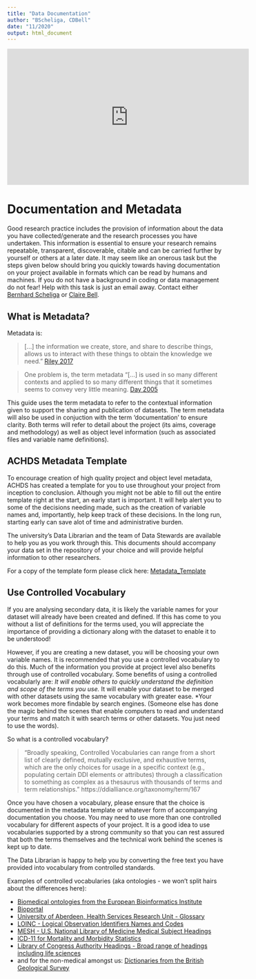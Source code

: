 ```yaml
---
title: "Data Documentation"
author: "BScheliga, CDBell"
date: "11/2020"
output: html_document
---
```


<iframe width="560" height="315" src="https://www.youtube.com/embed/N2zK3sAtr-4" title="YouTube video player" frameborder="0" allow="accelerometer; autoplay; clipboard-write; encrypted-media; gyroscope; picture-in-picture" allowfullscreen></iframe>

# Documentation and Metadata {#metadata}

Good research practice includes the provision of information about the data you have collected/generate and the research processes you have undertaken. This information is essential to ensure your research remains repeatable, transparent, discoverable, citable and can be carried further by yourself or others at a later date.  It may seem like an onerous task but the steps given below should bring you quickly towards having documentation on your project available in formats which can be read by humans and machines.  If you do not have a background in coding or data management do not fear! Help with this task is just an email away.  Contact either [Bernhard Scheliga](b.scheliga@abdn.ac.uk) or [Claire Bell](claire.bell@abdn.ac.uk).

## What is Metadata?

Metadata is: 

> [...] the information we create, store, and share to describe things, allows us to interact with these things to obtain the knowledge we need." [Riley 2017](https://groups.niso.org/apps/group_public/download.php/17446/Understanding%20Metadata.pdf)

> One problem is, the term metadata "[...] is used in so many different contexts and applied to so many different things that it sometimes seems to convey very little meaning.
[Day 2005](https://www.dcc.ac.uk/sites/default/files/documents/resource/curation-manual/chapters/metadata/metadata.pdf) 

This guide uses the term metadata to refer to the contextual information given to support the sharing and publication of datasets. The term metadata will also be used in conjuction with the term 'documentation' to ensure clarity. Both terms will refer to detail about the project (its aims, coverage and methodology) as well as object level information (such as associated files and variable name definitions). 

## ACHDS Metadata Template
To encourage creation of high quality project and object level metadata, ACHDS has created a template for you to use throughout your project from inception to conclusion.  Although you might not be able to fill out the entire template right at the start, an early start is important.  It will help alert you to some of the decisions needing made, such as the creation of variable names and, importantly, help keep track of these decisions.  In the long run, starting early can save alot of time and administrative burden.

The university's Data Librarian and the team of Data Stewards are available to help you as you work through this.  This documents should accompany your data set in the repository of your choice and will provide helpful information to other researchers.

For a copy of the template form please click here:  [Metadata_Template](https://github.com/AbdnCHDS/DataDocumentationTemplate)

## Use Controlled Vocabulary

If you are analysing secondary data, it is likely the variable names for your dataset will already have been created and defined.  If this has come to you without a list of definitions for the terms used, you will appreciate the importance of providing a dictionary along with the dataset to enable it to be understood!

However, if you are creating a new dataset, you will be choosing your own variable names.  It is recommended that you use a controlled vocabulary to do this. Much of the information you provide at project level also benefits through use of controlled vocabulary.  Some benefits of using a controlled vocabularly are: 
*It will enable others to quickly understand the definition and scope of the terms you use.
*It will enable your dataset to be merged with other datasets using the same vocabulary with greater ease. 
*Your work becomes more findable by search engines.  (Someone else has done the magic behind the scenes that enable computers to read and understand your terms and match it with search terms or other datasets.  You just need to use the words).

So what is a controlled vocabulary?

>"Broadly speaking, Controlled Vocabularies can range from a short list of clearly defined, mutually exclusive, and exhaustive terms, which are the only choices for usage in a specific context (e.g., populating certain DDI elements or attributes) through a classification to something as complex as a thesaurus with thousands of terms and term relationships." https://ddialliance.org/taxonomy/term/167

Once you have chosen a vocabulary, please ensure that the choice is documented in the metadata template or whatever form of accompanying documentation you choose.  You may need to use more than one controlled vocabulary for different aspects of your project.  It is  a good idea to use vocabularies supported by a strong community so that you can rest assured that both the terms themselves and the technical work behind the scenes is kept up to date.

The Data Librarian is happy to help you by converting the free text you have provided into vocabulary from controlled standards.
 
Examples of controlled vocabularies (aka ontologies - we won't split hairs about the differences here):

* [Biomedical ontologies from the European Bioinformatics Institute](https://www.ebi.ac.uk/ols/index)
* [Bioportal](https://bioportal.bioontology.org/search?q=ICD&ontologies=&include_properties=false&include_views=false&includeObsolete=false&require_definition=false&exact_match=false&categories=)
* [University of Aberdeen, Health Services Research Unit - Glossary](https://www.abdn.ac.uk/hsru/what-we-do/qa/glossary-141.php)
* [LOINC - Logical Observation Identifiers Names and Codes](https://www.mayocliniclabs.com/test-catalog/appendix/loinc-codes.html)
* [MESH - U.S. National Library of Medicine Medical Subject Headings](https://meshb.nlm.nih.gov/search)
* [ICD-11 for Mortality and Morbidity Statistics](https://icd.who.int/browse11/l-m/en#/http%3a%2f%2fid.who.int%2ficd%2fentity%2f1435254666)
* [Library of Congress Authority Headings - Broad range of headings including life sciences](https://authorities.loc.gov/cgi-bin/Pwebrecon.cgi?DB=local&PAGE=First)
* and for the non-medical amongst us:  [Dictionaries from the British Geological Survey](https://www.bgs.ac.uk/information-hub/dictionaries/) 

